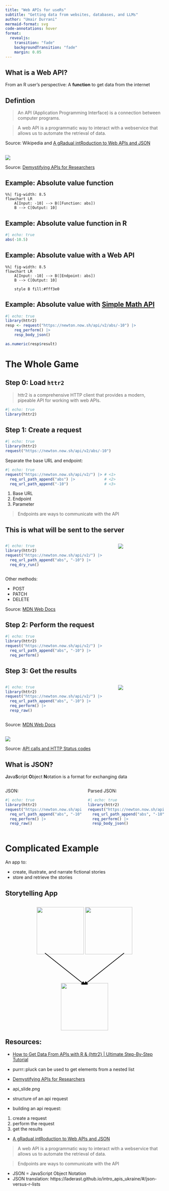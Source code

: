 ```yaml
---
title: "Web APIs for useRs"
subtitle: "Getting data from websites, databases, and LLMs"
author: "Umair Durrani"
mermaid-format: svg
code-annotations: hover
format: 
  revealjs:
    transition: "fade"
    backgroundTransition: "fade"
    margin: 0.05
---
```


## What is a Web API?

From an R user's perspective: A **function** to get data from the internet  




## Defintion 

> An API (Application Programming Interface) is a connection between computer programs.  

> A web API is a programmatic way to interact with a webservice that allows us to automate the retrieval of data.

:::footer
Source: Wikipedia and [A gRadual intRoduction to Web APIs and JSON](https://laderast.github.io/intro_apis_ukraine/#/title-slide)  
:::    


##

![](assets/images/api_slide.png)  

:::footer
Source: [Demystifying APIs for Researchers](https://cct-datascience.quarto.pub/demystifying-apis-slides/#/title-slide) 
::: 


## Example: Absolute value function

```mermaid
%%| fig-width: 8.5
flowchart LR
    A[Input: -10] --> B([Function: abs])
    B --> C[Output: 10]
```


## Example: Absolute value function in R

```r
#| echo: true
abs(-10.5)
```

## Example: Absolute value with a Web API

```mermaid
%%| fig-width: 8.5
flowchart LR
    A[Input: -10] --> B([Endpoint: abs])
    B --> C[Output: 10]
    
    style B fill:#fff3e0
```


## Example: Absolute value with [Simple Math API](https://github.com/aunyks/newton-api)

```r
#| echo: true
library(httr2)
resp <- request("https://newton.now.sh/api/v2/abs/-10") |> 
    req_perform() |> 
    resp_body_json()

as.numeric(resp$result)
```

# The Whole Game

## Step 0: Load `httr2`

> httr2 is a comprehensive HTTP client that provides a modern, pipeable API for working with web APIs. 

```r
#| echo: true
library(httr2)
```

## Step 1: Create a request

```r
#| echo: true
library(httr2)
request("https://newton.now.sh/api/v2/abs/-10")
```

Separate the base URL and endpoint:

```r
#| echo: true
request("https://newton.now.sh/api/v2/") |> # <1>
  req_url_path_append("abs") |>             # <2>
  req_url_path_append("-10")                # <3>
```
1. Base URL  
2. Endpoint  
3. Parameter

> Endpoints are ways to communicate with the API


## This is what will be sent to the server

:::: columns

::: {.column width="70%"}
```r
#| echo: true
library(httr2)
request("https://newton.now.sh/api/v2/") |>
  req_url_path_append("abs", "-10") |> 
  req_dry_run()
```
:::

::: {.column width="30%"}
![](assets/images/http-request.svg)
:::

::::

Other methods:   

- POST  
- PATCH  
- DELETE  

:::footer
Source: [MDN Web Docs](https://developer.mozilla.org/en-US/docs/Web/HTTP/Guides/Overview#requests)  
:::    




## Step 2: Perform the request

```r
#| echo: true
library(httr2)
request("https://newton.now.sh/api/v2/") |>
  req_url_path_append("abs", "-10") |> 
  req_perform() 
```


## Step 3: Get the results

:::: columns

::: {.column width="70%"}
```r
#| echo: true
library(httr2)
request("https://newton.now.sh/api/v2/") |>
  req_url_path_append("abs", "-10") |> 
  req_perform() |> 
  resp_raw()
```
:::

::: {.column width="30%"}
![](assets/images/http-response.svg)
:::

::::

:::footer
Source: [MDN Web Docs](https://developer.mozilla.org/en-US/docs/Web/HTTP/Guides/Overview#responses)  
:::    



## 

![](assets/images/http_status_codes.webp)

:::footer
Source: [API calls and HTTP Status codes](https://www.youtube.com/watch?v=LtNSd_4txVc)  
::: 


## What is JSON?

**J**ava**S**cript **O**bject **N**otation is a format for exchanging data

:::: columns

::: {.column width="50%"}
JSON:
```r
#| echo: true
library(httr2)
request("https://newton.now.sh/api/v2/") |>
  req_url_path_append("abs", "-10") |> 
  req_perform() |> 
  resp_raw()
```
:::

::: {.column width="50%"}
Parsed JSON:
```r
#| echo: true
library(httr2)
request("https://newton.now.sh/api/v2/") |>
  req_url_path_append("abs", "-10") |> 
  req_perform() |> 
  resp_body_json()
```
:::

::::



# Complicated Example

An app to:

- create, illustrate, and narrate fictional stories  
- store and retrieve the stories

## Storytelling App

::: {style="position: relative; height: 400px;"}

<div style="display: flex; justify-content: space-around;">
  <img src="assets/images/storytelling.png" style="width: 150px;" id="img1">
  <img src="assets/images/frstore.png" style="width: 150px;" id="img2">
</div>

<svg style="position: absolute; top: 160px; left: 0; width: 100%; height: 100px;">
  <defs>
    <marker id="arrow" markerWidth="10" markerHeight="10" refX="5" refY="3" orient="auto" markerUnits="strokeWidth">
      <path d="M0,0 L0,6 L9,3 z" fill="#000" />
    </marker>
  </defs>
  <line x1="25%" y1="0" x2="50%" y2="100" stroke="black" stroke-width="2" marker-end="url(#arrow)" />
  <line x1="75%" y1="0" x2="50%" y2="100" stroke="black" stroke-width="2" marker-end="url(#arrow)" />
</svg>

<div style="display: flex; justify-content: center; margin-top: 60px;">
  <img src="assets/images/stoytelling_app.png" style="width: 150px;">
</div>

:::



## Resources:

- [How to Get Data From APIs with R & {httr2} | Ultimate Step-By-Step Tutorial](https://www.youtube.com/watch?v=hmtE4QGIOuk)

* purrr::pluck can be used to get elements from a nested list

- [Demystifying APIs for Researchers](https://cct-datascience.quarto.pub/demystifying-apis-slides/#/title-slide)

* api_slide.png   
* structure of an api request  
* building an api request:  
1. create a request  
2. perform the request  
3. get the results

- [A gRadual intRoduction to Web APIs and JSON](https://laderast.github.io/intro_apis_ukraine/#/title-slide)  

> A web API is a programmatic way to interact with a webservice that allows us to automate the retrieval of data.

> Endpoints are ways to communicate with the API

* JSON = JavaScript Object Notation
* JSON translation: https://laderast.github.io/intro_apis_ukraine/#/json-versus-r-lists